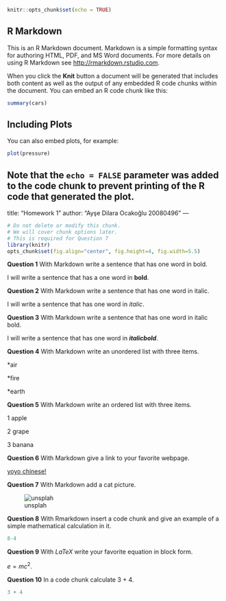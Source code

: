 

```r
knitr::opts_chunk$set(echo = TRUE)
```

## R Markdown

This is an R Markdown document. Markdown is a simple formatting syntax for authoring HTML, PDF, and MS Word documents. For more details on using R Markdown see <http://rmarkdown.rstudio.com>.

When you click the **Knit** button a document will be generated that includes both content as well as the output of any embedded R code chunks within the document. You can embed an R code chunk like this:

```r
summary(cars)
```

## Including Plots

You can also embed plots, for example:

```r
plot(pressure)
```

Note that the `echo = FALSE` parameter was added to the code chunk to prevent printing of the R code that generated the plot.
---
title: "Homework 1"
author: "Ayşe Dilara Ocakoğlu 20080496"
---

```r
# Do not delete or modify this chunk.
# We will cover chunk options later.
# This is required for Question 7
library(knitr)
opts_chunk$set(fig.align="center", fig.height=4, fig.width=5.5)
```

**Question 1** With Markdown write a sentence that has one word in bold.

I will write a sentence that has a one word in **bold**.

**Question 2** With Markdown write a sentence that has one word in italic.

I will write a sentence that has one word in _italic_. 

**Question 3** With Markdown write a sentence that has one word in italic bold.

I will write a sentence that has one word in **_italicbold_**.

**Question 4** With Markdown write an unordered list with three items.

*air

*fire

*earth

**Question 5** With Markdown write an ordered list with three items.

1 apple

2 grape

3 banana

**Question 6** With Markdown give a link to your favorite webpage.

[yoyo chinese!](https://yoyochinese.com/)

**Question 7** With Markdown add a cat picture.

![unsplah](https://unsplash.com/photos/MEb2jandkbc/images/unsplah.jpg)

**Question 8** With Rmarkdown insert a code chunk and give an example of a simple mathematical calculation in it.

```r
8-4
```
**Question 9** With $LaTeX$ write your favorite equation in block form.

 $e=mc^2$.

**Question 10** In a code chunk calculate 3 + 4.
```r
3 + 4
```
